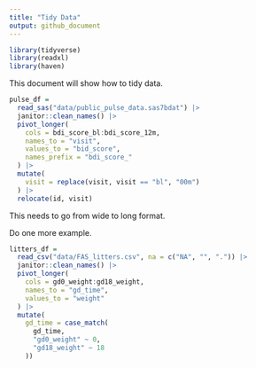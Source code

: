 ```yaml
---
title: "Tidy Data"
output: github_document
---
```


```r
library(tidyverse)
library(readxl)
library(haven)
```

This document will show how to tidy data.

```r
pulse_df = 
  read_sas("data/public_pulse_data.sas7bdat") |> 
  janitor::clean_names() |> 
  pivot_longer(
    cols = bdi_score_bl:bdi_score_12m,
    names_to = "visit",
    values_to = "bid_score",
    names_prefix = "bdi_score_"
  ) |> 
  mutate(
    visit = replace(visit, visit == "bl", "00m")
  ) |> 
  relocate(id, visit)
```


This needs to go from wide to long format.

Do one more example.

```r
litters_df = 
  read_csv("data/FAS_litters.csv", na = c("NA", "", ".")) |> 
  janitor::clean_names() |> 
  pivot_longer(
    cols = gd0_weight:gd18_weight,
    names_to = "gd_time",
    values_to = "weight"
  ) |> 
  mutate(
    gd_time = case_match(
      gd_time,
      "gd0_weight" ~ 0,
      "gd18_weight" ~ 18
    ))
```








